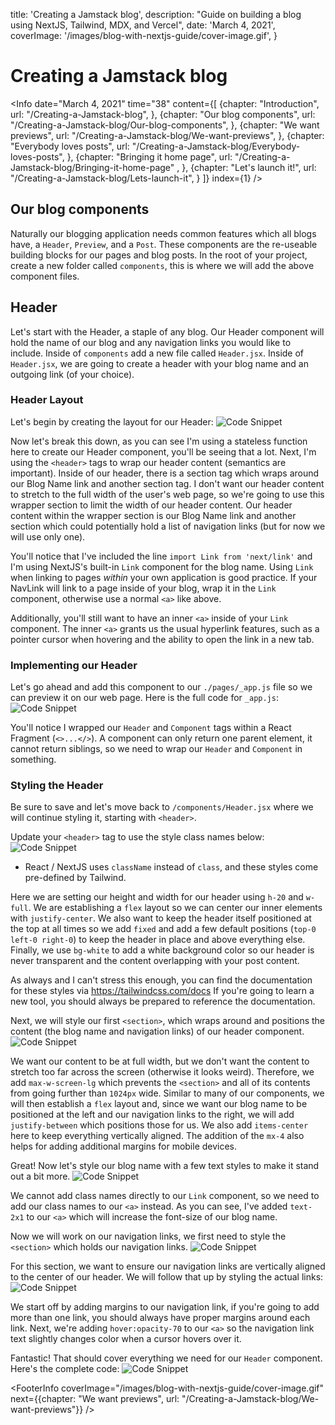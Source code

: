 

  title: 'Creating a Jamstack blog',
  description: "Guide on building a blog using NextJS, Tailwind, MDX, and Vercel",
  date: 'March 4, 2021',
  coverImage: '/images/blog-with-nextjs-guide/cover-image.gif',
}


# Creating a Jamstack blog

<Info 
  date="March 4, 2021" 
  time="38" 
  content={[
    {chapter: "Introduction",
      url: "/Creating-a-Jamstack-blog",
    },
    {chapter: "Our blog components",
      url: "/Creating-a-Jamstack-blog/Our-blog-components",
    },
    {chapter: "We want previews", 
      url: "/Creating-a-Jamstack-blog/We-want-previews",
    },
    {chapter: "Everybody loves posts", 
      url: "/Creating-a-Jamstack-blog/Everybody-loves-posts",
    },
    {chapter: "Bringing it home page",
      url: "/Creating-a-Jamstack-blog/Bringing-it-home-page" ,
    },
    {chapter: "Let's launch it!", 
      url: "/Creating-a-Jamstack-blog/Lets-launch-it",
    }
  ]}
  index={1}
/>


<ScrollToTop />

## Our blog components
Naturally our blogging application needs common features which all blogs have, a `Header`, `Preview`, and a `Post`.
These components are the re-useable building blocks for our pages and blog posts. In the root of your project, create a new folder called `components`, this is where we will add the above component files. 

## Header 
Let's start with the Header, a staple of any blog. Our Header component will hold the name of our blog and any navigation links you would like to include.
Inside of `components` add a new file called `Header.jsx`.
Inside of `Header.jsx`, we are going to create a header with your blog name and an outgoing link (of your choice).

### Header Layout

Let's begin by creating the layout for our Header:
![Code Snippet](/images/blog-with-nextjs-guide/1.svg)

<Show label="Code" content={1} data={data}/>

Now let's break this down, as you can see I'm using a stateless function here to create our Header component, you'll be seeing that a lot. Next, I'm using the `<header>` tags to wrap our header content (semantics are important). Inside of our header, there is a section tag which wraps around our Blog Name link and another section tag. 
I don't want our header content to stretch to the full width of the user's web page, so we're going to use this wrapper section to limit the width of our header content. Our header content within the wrapper section is our Blog Name link and another section which could potentially hold a list of navigation links (but for now we will use only one). 

You'll notice that I've included the line `import Link from 'next/link'` and I'm using NextJS's built-in `Link` component for the blog name. Using `Link` when linking to pages *within* your own application is good practice. If your NavLink will link to a page inside of your blog, wrap it in the `Link` component, otherwise use a normal `<a>` like above. 

Additionally, you'll still want to have an inner `<a>` inside of your `Link` component. The inner `<a>` grants us the usual hyperlink features, such as a pointer cursor when hovering and the ability to open the link in a new tab. 

### Implementing our Header
Let's go ahead and add this component to our `./pages/_app.js` file so we can preview it on our web page. Here is the full code for `_app.js`: 
![Code Snippet](/images/blog-with-nextjs-guide/2.svg)

<Show label="Code" content={2} data={data} />

You'll notice I wrapped our `Header` and `Component` tags within a React Fragment (`<>...</>`). A component can only return one parent element, it cannot return siblings, so we need to wrap our `Header` and `Component` in something. 

### Styling the Header
Be sure to save and let's move back to `/components/Header.jsx` where we will continue styling it, starting with `<header>`. 

Update your `<header>` tag to use the style class names below:
![Code Snippet](/images/blog-with-nextjs-guide/3.svg)

<Show label="Code" content={3} data={data} />

* React / NextJS uses `className` instead of `class`, and these styles come pre-defined by Tailwind.

Here we are setting our height and width for our header using `h-20` and `w-full`. We are establishing a `flex` layout so we can center our inner elements with `justify-center`. We also want to keep the header itself positioned at the top at all times so we add `fixed` and add a few default positions (`top-0 left-0 right-0`) to keep the header in place and above everything else. Finally, we use `bg-white` to add a white background color so our header is never transparent and the content overlapping with your post content.

As always and I can't stress this enough, you can find the documentation for these styles via https://tailwindcss.com/docs
If you're going to learn a new tool, you should always be prepared to reference the documentation.

Next, we will style our first `<section>`, which wraps around and positions the content (the blog name and navigation links) of our header component.
![Code Snippet](/images/blog-with-nextjs-guide/4.svg)

<Show label="Code" content={4} data={data} />

We want our content to be at full width, but we don't want the content to stretch too far across the screen (otherwise it looks weird). Therefore, we add `max-w-screen-lg` which prevents the `<section>` and all of its contents from going further than `1024px` wide. Similar to many of our components, we will then establish a `flex` layout and, since we want our blog name to be positioned at the left and our navigation links to the right, we will add `justify-between` which positions those for us. We also add `items-center` here to keep everything vertically aligned. The addition of the `mx-4` also helps for adding additional margins for mobile devices. 

Great! Now let's style our blog name with a few text styles to make it stand out a bit more.
![Code Snippet](/images/blog-with-nextjs-guide/5.svg)

<Show label="Code" content={5} data={data} />

We cannot add class names directly to our `Link` component, so we need to add our class names to our `<a>` instead. As you can see, I've added `text-2x1` to our `<a>` which will increase the font-size of our blog name. 

Now we will work on our navigation links, we first need to style the `<section>` which holds our navigation links. 
![Code Snippet](/images/blog-with-nextjs-guide/6.svg)

<Show label="Code" content={6} data={data} />

For this section, we want to ensure our navigation links are vertically aligned to the center of our header. We will follow that up by styling the actual links:
![Code Snippet](/images/blog-with-nextjs-guide/7.svg)

<Show label="Code" content={7} data={data} />

We start off by adding margins to our navigation link, if you're going to add more than one link, you should always have proper margins around each link. Next, we're adding `hover:opacity-70` to our `<a>` so the navigation link text slightly changes color when a cursor hovers over it. 

Fantastic! That should cover everything we need for our `Header` component. Here's the complete code:
![Code Snippet](/images/blog-with-nextjs-guide/8.svg)

<Show label="Code" content={8} data={data} />

<FooterInfo 
  coverImage="/images/blog-with-nextjs-guide/cover-image.gif" 
  next={{chapter: "We want previews", url: "/Creating-a-Jamstack-blog/We-want-previews"}} 
/>